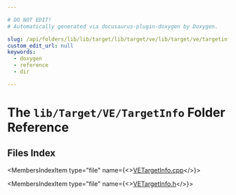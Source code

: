 ```yaml
---

# DO NOT EDIT!
# Automatically generated via docusaurus-plugin-doxygen by Doxygen.

slug: /api/folders/lib/lib/target/lib/target/ve/lib/target/ve/targetinfo
custom_edit_url: null
keywords:
  - doxygen
  - reference
  - dir

---
```





# The `lib/Target/VE/TargetInfo` Folder Reference

<DoxygenPage pluginConfig={pluginConfig}>



## Files Index

<MembersIndex>

<MembersIndexItem
  type="file"
  name={<><a href="/docs/api/files/lib/lib/target/lib/target/ve/lib/target/ve/targetinfo/vetargetinfo-cpp">VETargetInfo.cpp</a></>}>
</MembersIndexItem>

<MembersIndexItem
  type="file"
  name={<><a href="/docs/api/files/lib/lib/target/lib/target/ve/lib/target/ve/targetinfo/vetargetinfo-h">VETargetInfo.h</a></>}>
</MembersIndexItem>

</MembersIndex>


</DoxygenPage>
